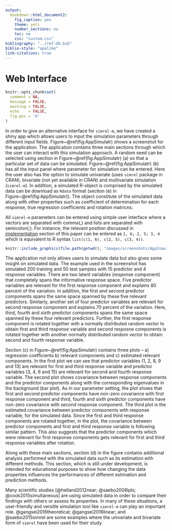 ```yaml
---
output: 
  bookdown::html_document2:
    fig_caption: yes
    theme: yeti
    number_sections: no
    toc: no
    css: "custom.css"
bibliography: "../ref-db.bib"
biblio-style: "apalike"
link-citations: true
---
```


# Web Interface #

```r
knitr::opts_chunk$set(
  comment = NA,
  message = FALSE,
  warning = FALSE,
  echo    = FALSE,
  fig.pos = 'H'
)
```

In order to give an alternative interface for `simrel-m`, we have created a shiny app which  allows users to input the simulation parameters through different input fields. Figure~\@ref(fig:AppSimulatr) shows a screenshot for the application. The application contains three main sections through which the user can interact with  this simulation approach. A random seed can be selected using section in Figure~\@ref(fig:AppSimulatr) (a) so that a particular set of data can be  simulated. Figure~\@ref(fig:AppSimulatr) (b) has all the input panel where  parameter for simulation can be entered. Here the user also has the option to simulate univariate (uses `simrel` package in CRAN), bivariate (not yet available in CRAN)  and multivariate simulation (`simrel-m`). In addition, a simulated R-object is comprised by the simulated data can be download as `Rdata` format (section (e) in Figure~\@ref(fig:AppSimulatr)).  The object constitute of the simulated data along with other properties such as coefficient of determination for each response, true regression coefficients and rotation matrices.

All `simrel-m` parameters can be entered using simple user interface where a vectors are separated with comma(,) and lists are separated with  semicolon(;). For instance, the relevant position discussed in [implementation](#implementation) section of this paper can be entered as `1, 6; 2, 5; 3, 4` which is equivalent to R syntax `list(c(1, 6), c(2, 5), c(3, 4))`.

```r
knitr::include_graphics(file.path(getwd(), "images/screenshots/AppSimulatr.png"))
```

The application not only allows users to simulate data but also gives some insight on simulated data. The example used in the screenshot has simulated 200 training and 50 test samples with 15 predictor and 4 response variables. There are two latent variables (response component) that completely spans the informative response space. Five predictor variables are relevant for the first response component and explains 80 percent of the variation. In addition, the first and second predictor components spans the same space spanned by these five relevant predictors. Similarly, another set of four predictor variables are relevant for second response component and explains 70 percent of the variation. Here, third, fourth and sixth predictor components spans the same space spanned by these four relevant predictors. Further, the first response component is  rotated together with a normally distributed random vector to obtain first and third response variable and second resposne components is rotated together with another normally distributed random vector to obtain second and fourth response variable. 

Section (c) in Figure~\@ref(fig:AppSimulatr) contains three plots -- a) regression coefficients b) relevant components and c) estimated relevant components. In the first plot we can see that predictor variables (1, 2, 8, 9 and 13) are relevant for first and third response variable and predictor variables (3, 4, 6 and 15) are relevant for second and fourth response variable. The second plot shows covariance between response components and the predictor components along with the corresponding eigenvalues in the background (bar plot). As in our parameter setting, the plot shows that first and second predictor components have non-zero covariance with first response component and third, fourth and sixth predictor components have non-zero covariance with second response component. The third plot is the estimated covariance between predictor components with response variable, for the simulated data. Since the first and third response components are rotated together, in the plot, the covariance between predictor components and first and third response variable is following similar pattern. This also suggests that the predictor components which were relevant for first response components gets relevant for first and third response variables after rotation.

Along with these main sections, section (d) in the figure contains additional analysis performed with the simulated data such as its estimation with different methods. This section, which is still under development, is intended for educational purposes to show how changing the data properties influences the performances of different estimation and prediction methods.

Many scientific studies [@helland2012near; @saebo2008lpls; @cook2015simultaneous] are using simulated data in order to compare their findings with others or assess its properties. In many of these situations, a user-friendly and versitle simulation tool like `simrel-m` can play an important role. @gangsei2016theoretical; @gangsei2016linear; and @saebo2015simrel are some examples where the univariate and bivariate form of `simrel` have been used for their study. 
